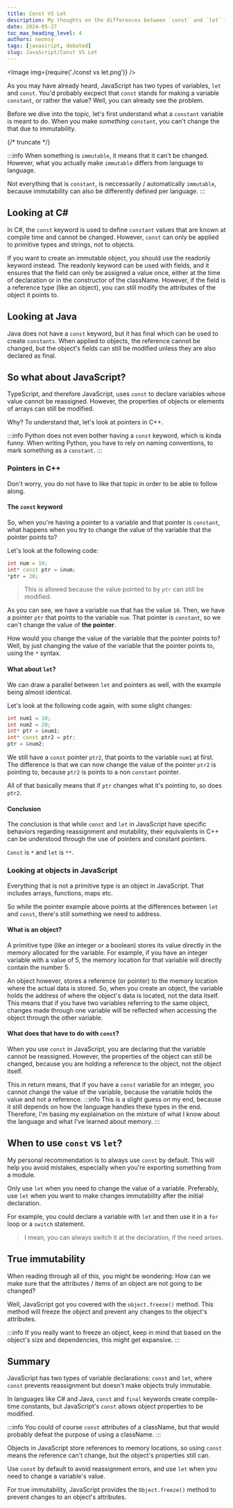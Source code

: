 ```yaml
---
title: Const VS Let
description: My thoughts on the differences between `const` and `let` in JavaScript.
date: 2024-05-27
toc_max_heading_level: 4
authors: neonsy
tags: [javascript, debated]
slug: JavaScript/Const VS Let
---
```



<Image img={require('./const vs let.png')} />

As you may have already heard, JavaScript has two types of variables, `let` and `const`.
You'd probably excpect that `const` stands for making a variable `constant`, or rather the value? Well, you can already see the problem.

Before we dive into the topic, let's first understand what a `constant` variable is meant to do.
When you make _something_ `constant`, you can't change the that due to immutability.

{/* truncate */}

:::info
When something is `immutable`, it means that it can't be changed.
However, what you actually make `immutable` differs from language to language.

Not everything that is `constant`, is neccessarily / automatically `immutable`, because immutability can also be differently defined per language.
:::

## Looking at C#

In C#, the `const` keyword is used to define `constant` values that are known at compile time and cannot be changed. However, `const` can only be applied to primitive types and strings, not to objects.

If you want to create an immutable object, you should use the readonly keyword instead.
The readonly keyword can be used with fields, and it ensures that the field can only be assigned a value once, either at the time of declaration or in the constructor of the className.
However, if the field is a reference type (<span className="text-orange-600 dark:text-orange-400">like an object</span>), you can still modify the attributes of the object it points to.

## Looking at Java

Java does not have a `const` keyword, but it has final which can be used to create `constants`.
When applied to objects, the reference cannot be changed, but the object's fields can still be modified unless they are also declared as final.

## So what about JavaScript?

TypeScript, and therefore JavaScript, uses `const` to declare variables whose value cannot be reassigned.
However, the properties of objects or elements of arrays can still be modified.

Why? To understand that, let's look at pointers in C++.

:::info
Python does not even bother having a `const` keyword, which is kinda funny. When writing Python, you have to rely on naming conventions, to mark something as a `constant`.
:::

### Pointers in C++

Don't worry, you do not have to like that topic in order to be able to follow along.

#### The `const` keyword

So, when you're having a pointer to a variable and that pointer is `constant`, what happens when you try to change the value of the variable that the pointer points to?

Let's look at the following code:

```cpp title="Const as a pointer"
int num = 10;
int* const ptr = &num;
*ptr = 20;
```

> This is allowed because the value pointed to by `ptr` can still be modified.

As you can see, we have a variable `num` that has the value `10`.
Then, we have a pointer `ptr` that points to the variable `num`.
That pointer is `constant`, so we <span className="text-orange-600 dark:text-orange-400">can't change the value of **the pointer**.</span>

How would you change the value of the variable that the pointer points to?
Well, by just changing the value of the variable that the pointer points to, using the `*` syntax.

#### What about `let`?

We can draw a parallel between `let` and pointers as well, with the example being almost identical.

Let's look at the following code again, with some slight changes:

```cpp title="Let as a pointer"
int num1 = 10;
int num2 = 20;
int* ptr = &num1;
int* const ptr2 = ptr;
ptr = &num2;
```

We still have a `const` pointer `ptr2`, that points to the variable `num1` at first.
The difference is that we can now change the value of the pointer `ptr2` is pointing to, because `ptr2` is points to a non `constant` pointer.

All of that basically means that if `ptr` changes what it's pointing to, so does `ptr2`.

#### Conclusion

The conclusion is that while `const` and `let` in JavaScript have specific behaviors regarding reassignment and mutability, their equivalents in C++ can be understood through the use of pointers and constant pointers.

`Const` is `*` and `let` is `**`.

### Looking at objects in JavaScript

Everything that is <span className="text-orange-600 dark:text-orange-400">not</span> a primitive type is an object in JavaScript.
That includes arrays, functions, maps etc.

So while the pointer example above points at the differences between `let` and `const`, there's still something we need to address.

#### What is an object?

A primitive type (<span className="text-orange-600 dark:text-orange-400">like an integer or a boolean</span>) stores its value directly in the memory allocated for the variable.
For example, if you have an integer variable with a value of 5, the memory location for that variable will directly contain the number 5.

An object however, stores a reference (<span className="text-orange-600 dark:text-orange-400">or pointer</span>) to the memory location where the actual data is stored.
So, when you create an object, the variable holds the address of where the object's data is located, not the data itself.
This means that if you have two variables referring to the same object, changes made through one variable will be reflected when accessing the object through the other variable.

#### What does that have to do with `const`?

When you use `const` in JavaScript, you are declaring that the variable cannot be reassigned.
However, the properties of the object can still be changed, because you are holding a reference to the object, not the object itself.

This in return means, that if you have a `const` variable for an integer, you cannot change the value of the variable, because the variable holds the value and not a reference.
:::info
This is a slight guess on my end, because it still depends on how the language handles these types in the end.
Therefore, I'm basing my explaination on the mixture of what I know about the language and what I've learned about memory.
:::

## When to use `const` vs `let`?

My personal recommendation is to always use `const` by default.
This will help you avoid mistakes, especially when you're exporting something from a module.

Only use `let` when you need to change the value of a variable.
Preferably, use `let` when you want to make changes immutability after the initial declaration.

For example, you could declare a variable with `let` and then use it in a `for` loop or a `switch` statement.

> I mean, you can always switch it at the declaration, if the need arises.

## True immutability

When reading through all of this, you might be wondering: How can we make sure that the attributes / items of an object are not going to be changed?

Well, JavaScript got you covered with the `object.freeze()` method.
This method will freeze the object and prevent any changes to the object's attributes.

:::info
If you really want to freeze an object, keep in mind that based on the object's size and dependencies, this might get expansive.
:::

## Summary

JavaScript has two types of variable declarations: `const` and `let`, where `const` prevents reassignment but doesn't make objects truly immutable.

In languages like C# and Java, `const` and `final` keywords create compile-time constants, but JavaScript's `const` allows object properties to be modified.

:::info
You could of course `const` attributes of a className, but that would probably defeat the purpose of using a className.
:::

Objects in JavaScript store references to memory locations, so using `const` means the reference can't change, but the object's properties still can.

Use `const` by default to avoid reassignment errors, and use `let` when you need to change a variable's value.

For true immutability, JavaScript provides the `Object.freeze()` method to prevent changes to an object's attributes.
